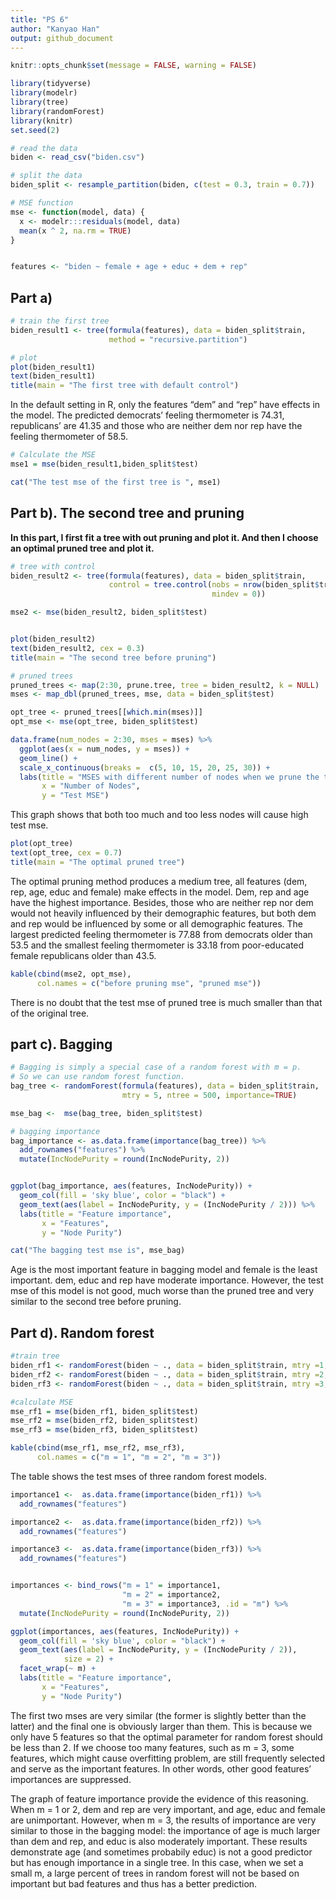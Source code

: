 ```yaml
---
title: "PS 6"
author: "Kanyao Han"
output: github_document
---
```


```r
knitr::opts_chunk$set(message = FALSE, warning = FALSE)
```

```r
library(tidyverse)
library(modelr)
library(tree)
library(randomForest)
library(knitr)
set.seed(2)
```


```r
# read the data
biden <- read_csv("biden.csv")

# split the data
biden_split <- resample_partition(biden, c(test = 0.3, train = 0.7))

# MSE function
mse <- function(model, data) {
  x <- modelr:::residuals(model, data)
  mean(x ^ 2, na.rm = TRUE)
}


features <- "biden ~ female + age + educ + dem + rep"
```


## Part a)
```r
# train the first tree
biden_result1 <- tree(formula(features), data = biden_split$train,
                      method = "recursive.partition")
```
```r
# plot
plot(biden_result1)
text(biden_result1) 
title(main = "The first tree with default control")
```

In the default setting in R, only the features "dem" and "rep" have effects in the model. The predicted democrats' feeling thermometer is 74.31, republicans' are 41.35 and those who are neither dem nor rep have the feeling thermometer of 58.5. 



```r
# Calculate the MSE
mse1 = mse(biden_result1,biden_split$test)

cat("The test mse of the first tree is ", mse1)
```


## Part b). The second tree and pruning        

**In this part, I first fit a tree with out pruning and plot it. And then I choose an optimal pruned tree and plot it.**
```r
# tree with control
biden_result2 <- tree(formula(features), data = biden_split$train,
                      control = tree.control(nobs = nrow(biden_split$train),
                                             mindev = 0))

mse2 <- mse(biden_result2, biden_split$test)


plot(biden_result2)
text(biden_result2, cex = 0.3) 
title(main = "The second tree before pruning")
```

```r
# pruned trees
pruned_trees <- map(2:30, prune.tree, tree = biden_result2, k = NULL)
mses <- map_dbl(pruned_trees, mse, data = biden_split$test)

opt_tree <- pruned_trees[[which.min(mses)]]
opt_mse <- mse(opt_tree, biden_split$test)

data.frame(num_nodes = 2:30, mses = mses) %>%
  ggplot(aes(x = num_nodes, y = mses)) +
  geom_line() + 
  scale_x_continuous(breaks =  c(5, 10, 15, 20, 25, 30)) +
  labs(title = "MSES with different number of nodes when we prune the tree",
       x = "Number of Nodes",
       y = "Test MSE")
```

This graph shows that both too much and too less nodes will cause high test mse.


```r
plot(opt_tree)
text(opt_tree, cex = 0.7)
title(main = "The optimal pruned tree")
```

The optimal pruning method produces a medium tree, all features (dem, rep, age, educ and female) make effects in the model. Dem, rep and age have the highest importance. Besides, those who are neither rep nor dem would not heavily influenced by their demographic features, but both dem and rep would be influenced by some or all demographic features. The largest predicted feeling thermometer is 77.88 from democrats older than 53.5 and the smallest feeling thermometer is 33.18 from poor-educated female republicans older than 43.5.  

```r
kable(cbind(mse2, opt_mse),
      col.names = c("before pruning mse", "pruned mse"))
```


There is no doubt that the test mse of pruned tree is much smaller than that of the original tree.


## part c). Bagging
```r
# Bagging is simply a special case of a random forest with m = p. 
# So we can use random forest function.
bag_tree <- randomForest(formula(features), data = biden_split$train, 
                         mtry = 5, ntree = 500, importance=TRUE)

mse_bag <-  mse(bag_tree, biden_split$test)
```

```r
# bagging importance
bag_importance <- as.data.frame(importance(bag_tree)) %>%
  add_rownames("features") %>%
  mutate(IncNodePurity = round(IncNodePurity, 2))


ggplot(bag_importance, aes(features, IncNodePurity)) +
  geom_col(fill = 'sky blue', color = "black") +
  geom_text(aes(label = IncNodePurity, y = (IncNodePurity / 2))) %>%
  labs(title = "Feature importance",
       x = "Features",
       y = "Node Purity")
```
```r
cat("The bagging test mse is", mse_bag)
```


Age is the most important feature in bagging model and female is the least important. dem, educ and rep have moderate importance. However, the test mse of this model is not good, much worse than the pruned tree and very similar to the second tree before pruning. 

## Part d). Random forest
```r
#train tree
biden_rf1 <- randomForest(biden ~ ., data = biden_split$train, mtry =1,ntree = 500)
biden_rf2 <- randomForest(biden ~ ., data = biden_split$train, mtry =2,ntree = 500)
biden_rf3 <- randomForest(biden ~ ., data = biden_split$train, mtry =3,ntree = 500)
```

```r
#calculate MSE
mse_rf1 = mse(biden_rf1, biden_split$test)
mse_rf2 = mse(biden_rf2, biden_split$test)
mse_rf3 = mse(biden_rf3, biden_split$test)

kable(cbind(mse_rf1, mse_rf2, mse_rf3),
      col.names = c("m = 1", "m = 2", "m = 3"))
```

The table shows the test mses of three random forest models.

```r
importance1 <-  as.data.frame(importance(biden_rf1)) %>%
  add_rownames("features")

importance2 <-  as.data.frame(importance(biden_rf2)) %>%
  add_rownames("features")

importance3 <-  as.data.frame(importance(biden_rf3)) %>%
  add_rownames("features")


importances <- bind_rows("m = 1" = importance1, 
                         "m = 2" = importance2, 
                         "m = 3" = importance3, .id = "m") %>%
  mutate(IncNodePurity = round(IncNodePurity, 2))

ggplot(importances, aes(features, IncNodePurity)) +
  geom_col(fill = 'sky blue', color = "black") +
  geom_text(aes(label = IncNodePurity, y = (IncNodePurity / 2)),
            size = 2) +
  facet_wrap(~ m) +
  labs(title = "Feature importance",
       x = "Features",
       y = "Node Purity")
```

The first two mses are very similar (the former is slightly better than the latter) and the final one is obviously larger than them. This is because we only have 5 features so that the optimal parameter for random forest should be less than 2. If we choose too many features, such as m = 3, some features, which might cause overfitting problem, are still frequently selected and serve as the important features. In other words, other good features' importances are suppressed.

The graph of feature importance provide the evidence of this reasoning. When m = 1 or 2, dem and rep are very important, and age, educ and female are unimportant. However, when m = 3, the results of importance are very similar to those in the bagging model: the importance of age is much larger than dem and rep, and educ is also moderately important. These results demonstrate age (and sometimes probabily educ) is not a good predictor but has enough importance in a single tree. In this case, when we set a small m, a large percent of trees in random forest will not be based on important but bad features and thus has a better prediction.


